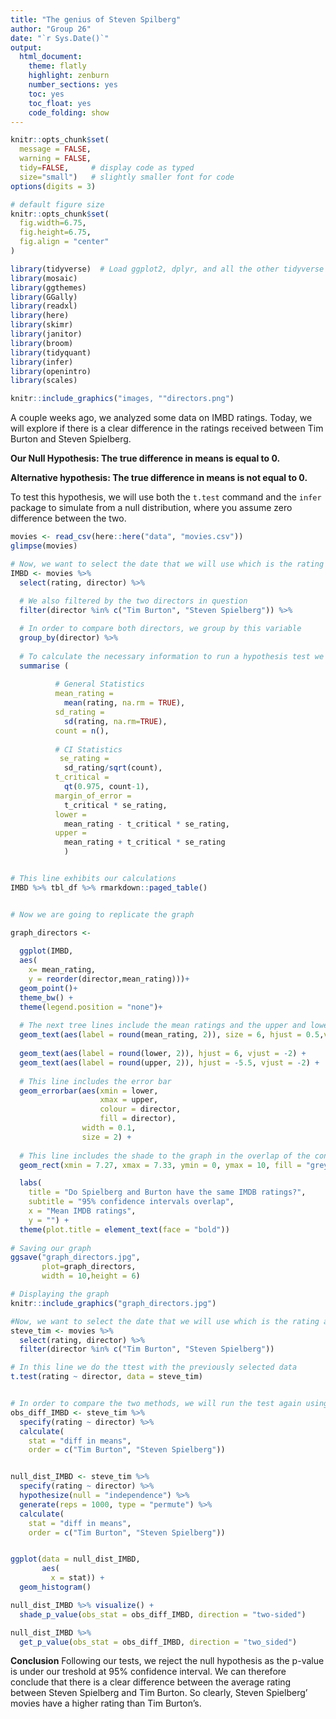 ```yaml
---
title: "The genius of Steven Spilberg"
author: "Group 26"
date: "`r Sys.Date()`"
output:
  html_document:
    theme: flatly
    highlight: zenburn
    number_sections: yes
    toc: yes
    toc_float: yes
    code_folding: show
---
```



```r
knitr::opts_chunk$set(
  message = FALSE, 
  warning = FALSE, 
  tidy=FALSE,     # display code as typed
  size="small")   # slightly smaller font for code
options(digits = 3)

# default figure size
knitr::opts_chunk$set(
  fig.width=6.75, 
  fig.height=6.75,
  fig.align = "center"
)
```


```r
library(tidyverse)  # Load ggplot2, dplyr, and all the other tidyverse packages
library(mosaic)
library(ggthemes)
library(GGally)
library(readxl)
library(here)
library(skimr)
library(janitor)
library(broom)
library(tidyquant)
library(infer)
library(openintro)
library(scales)
```


```r
knitr::include_graphics("images, ""directors.png")
```

A couple weeks ago, we analyzed some data on IMBD ratings. Today, we will explore if there is a clear difference in the ratings received between Tim Burton and Steven Spielberg.

**Our Null Hypothesis: The true difference in means is equal to 0.**

**Alternative hypothesis: The true difference in means is not equal to 0.**


To test this hypothesis, we will use both the `t.test` command and the `infer` package to simulate from a null distribution, where you assume zero difference between the two.

```r
movies <- read_csv(here::here("data", "movies.csv"))
glimpse(movies)
```
```r

# Now, we want to select the date that we will use which is the rating and the directors
IMBD <- movies %>% 
  select(rating, director) %>% 
  
  # We also filtered by the two directors in question
  filter(director %in% c("Tim Burton", "Steven Spielberg")) %>% 

  # In order to compare both directors, we group by this variable
  group_by(director) %>% 
  
  # To calculate the necessary information to run a hypothesis test we use summarise
  summarise (
         
          # General Statistics
          mean_rating = 
            mean(rating, na.rm = TRUE),
          sd_rating = 
            sd(rating, na.rm=TRUE),
          count = n(),
         
          # CI Statistics
           se_rating = 
            sd_rating/sqrt(count),
          t_critical = 
            qt(0.975, count-1), 
          margin_of_error = 
            t_critical * se_rating,
          lower = 
            mean_rating - t_critical * se_rating,
          upper = 
            mean_rating + t_critical * se_rating
            )


# This line exhibits our calculations
IMBD %>% tbl_df %>% rmarkdown::paged_table()


# Now we are going to replicate the graph

graph_directors <- 
  
  ggplot(IMBD, 
  aes(
    x= mean_rating,
    y = reorder(director,mean_rating)))+
  geom_point()+
  theme_bw() +
  theme(legend.position = "none")+
  
  # The next tree lines include the mean ratings and the upper and lower boundaries of the CI
  geom_text(aes(label = round(mean_rating, 2)), size = 6, hjust = 0.5,vjust = -1)+
  
  geom_text(aes(label = round(lower, 2)), hjust = 6, vjust = -2) +
  geom_text(aes(label = round(upper, 2)), hjust = -5.5, vjust = -2) +
  
  # This line includes the error bar 
  geom_errorbar(aes(xmin = lower, 
                    xmax = upper, 
                    colour = director, 
                    fill = director), 
                width = 0.1, 
                size = 2) +
  
  # This line includes the shade to the graph in the overlap of the confidence intervals
  geom_rect(xmin = 7.27, xmax = 7.33, ymin = 0, ymax = 10, fill = "grey", aes(alpha = 0.1))+

  labs(
    title = "Do Spielberg and Burton have the same IMDB ratings?",
    subtitle = "95% confidence intervals overlap", 
    x = "Mean IMDB ratings", 
    y = "") +
  theme(plot.title = element_text(face = "bold"))
  
# Saving our graph
ggsave("graph_directors.jpg",
       plot=graph_directors,
       width = 10,height = 6)

# Displaying the graph
knitr::include_graphics("graph_directors.jpg")

```

```r

#Now, we want to select the date that we will use which is the rating and the directors
steve_tim <- movies %>% 
  select(rating, director) %>% 
  filter(director %in% c("Tim Burton", "Steven Spielberg")) 

# In this line we do the ttest with the previously selected data
t.test(rating ~ director, data = steve_tim)


# In order to compare the two methods, we will run the test again using the "infer" package
obs_diff_IMBD <- steve_tim %>%
  specify(rating ~ director) %>%
  calculate(
    stat = "diff in means", 
    order = c("Tim Burton", "Steven Spielberg"))


null_dist_IMBD <- steve_tim %>%
  specify(rating ~ director) %>%
  hypothesize(null = "independence") %>%
  generate(reps = 1000, type = "permute") %>%
  calculate(
    stat = "diff in means", 
    order = c("Tim Burton", "Steven Spielberg"))


ggplot(data = null_dist_IMBD, 
       aes(
         x = stat)) +
  geom_histogram()

null_dist_IMBD %>% visualize() +
  shade_p_value(obs_stat = obs_diff_IMBD, direction = "two-sided")

null_dist_IMBD %>%
  get_p_value(obs_stat = obs_diff_IMBD, direction = "two_sided")

```
**Conclusion**
Following our tests, we reject the null hypothesis as the p-value is under our treshold at 95% confidence interval. We can therefore conclude that there is a clear difference between the average rating between Steven Spielberg and Tim Burton. So clearly, Steven Spielberg' movies have a higher rating than Tim Burton's.


